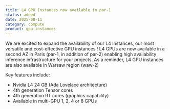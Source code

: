 ```yaml
---
title: L4 GPU Instances now available in par-1
status: added
date: 2025-08-11
category: compute
product: gpu-instances
---
```


We are excited to expand the availability of our L4 Instances, our most versatile and cost-effective GPU instances ! L4 GPUs are now available in a second AZ in Paris (par-1, in addition of par-2) enabling high availability inference infrastructure for your projects. As a reminder, L4 GPU instances are also available in Warsaw region (waw-2)


Key features include:

- Nvidia L4 24 GB (Ada Lovelace architecture)
- 4th generation Tensor cores
- 4th generation RT cores (graphics capability)
- Available in multi-GPU 1, 2, 4 or 8 GPUs


